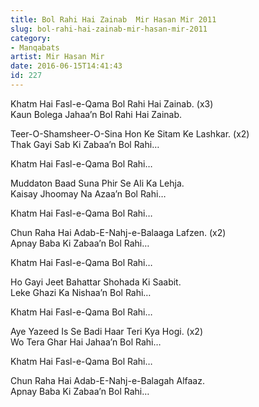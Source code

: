 ```yaml
---
title: Bol Rahi Hai Zainab  Mir Hasan Mir 2011
slug: bol-rahi-hai-zainab-mir-hasan-mir-2011
category: 
- Manqabats
artist: Mir Hasan Mir
date: 2016-06-15T14:41:43
id: 227
---
```


<p>Khatm Hai Fasl-e-Qama Bol Rahi Hai Zainab. (x3)<br />
Kaun Bolega Jahaa’n Bol Rahi Hai Zainab.</p>
<p>Teer-O-Shamsheer-O-Sina Hon Ke Sitam Ke Lashkar. (x2)<br />
Thak Gayi Sab Ki Zabaa’n Bol Rahi…</p>
<p>Khatm Hai Fasl-e-Qama Bol Rahi…</p>
<p>Muddaton Baad Suna Phir Se Ali Ka Lehja.<br />
Kaisay Jhoomay Na Azaa’n Bol Rahi…</p>
<p>Khatm Hai Fasl-e-Qama Bol Rahi…</p>
<p>Chun Raha Hai Adab-E-Nahj-e-Balaaga Lafzen. (x2)<br />
Apnay Baba Ki Zabaa’n Bol Rahi…</p>
<p>Khatm Hai Fasl-e-Qama Bol Rahi…</p>
<p>Ho Gayi Jeet Bahattar Shohada Ki Saabit.<br />
Leke Ghazi Ka Nishaa’n Bol Rahi…</p>
<p>Khatm Hai Fasl-e-Qama Bol Rahi…</p>
<p>Aye Yazeed Is Se Badi Haar Teri Kya Hogi. (x2)<br />
Wo Tera Ghar Hai Jahaa’n Bol Rahi…</p>
<p>Khatm Hai Fasl-e-Qama Bol Rahi…</p>
<p>Chun Raha Hai Adab-E-Nahj-e-Balagah Alfaaz.<br />
Apnay Baba Ki Zabaa’n Bol Rahi…</p>